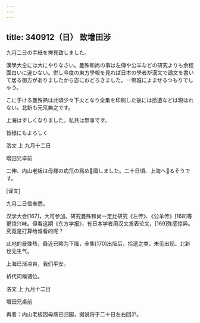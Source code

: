 ```yaml
---
---
---
```

title: 340912（日） 致增田涉
---




九月二日の手紙を捭見致しました。

漢學大仝には大にやりなさい。曼殊和尚の事は左傳や公羊などの研究よりも余程面白いに違ひない。併し今度の東方學報を見れば日本の學者が漢文で論文を書いて居る御方がありましたから宓におどろきました。一侉誰によませるつもりでしゃう。

こに于ける曼殊熱は此頃少々下火となり全集を印刷した後には拾遺などは現はれない。北新も元氘無之です。

上海はすしくなりました。私共は無事です。

皆様にもよろしく

洛文 上 九月十二日

增田兄卓前

二伸、内山老板は母様の病氘の爲め國しました。二十日頃、上海へるそうです。

[译文]

九月二日信奉悉。

汉学大会[167]，大可参加。研究曼殊和尚一定比研究《左传》、《公羊传》[168]等更饶兴味。但看这期《东方学报》，有日本学者用汉文发表论文，[169]殊感惊异。究竟是打算给谁看的呢？

此地的曼殊热，最近已略为下降，全集[170]出版后，拾遗之类，未见出现。北新也无生气。

上海已渐凉爽，我们平安。

祈代问候诸位。

洛文 上 九月十二日

增田兄桌前

再者：内山老板因母病已归国，据说将于二十日左右回沪。